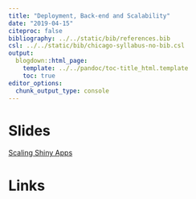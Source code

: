 ```yaml
---
title: "Deployment, Back-end and Scalability"
date: "2019-04-15"
citeproc: false
bibliography: ../../static/bib/references.bib
csl: ../../static/bib/chicago-syllabus-no-bib.csl
output:
  blogdown::html_page:
    template: ../../pandoc/toc-title_html.template
    toc: true
editor_options: 
  chunk_output_type: console
---
```


# Slides

[Scaling Shiny Apps](https://github.com/rstudio/webinars/blob/master/56-scaling-shiny-apps/Scaling%20Shiny%20apps%20with%20async%20programming.pdf)

# Links




